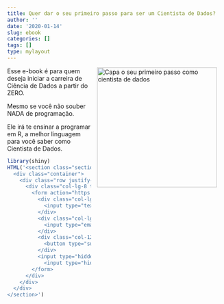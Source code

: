 ```yaml
---
title: Quer dar o seu primeiro passo para ser um Cientista de Dados?
author: ''
date: '2020-01-14'
slug: ebook
categories: []
tags: []
type: mylayout
---
```


<img src="r-ciencia-de-dados/imagens/capa_livro.jpeg" height="280" alt="Capa o seu primeiro passo como cientista de dados" align="right" style="margin: 0 1em 0 1em" />

Esse e-book é para quem deseja iniciar a carreira de Ciência de Dados a partir do ZERO. 

Mesmo se você não souber NADA de programação.

Ele irá te ensinar a programar em R, a melhor linguagem para você saber como Cientista de Dados.




```r
library(shiny)
HTML('<section class="section-sm pb-0">
  <div class="container">
    <div class="row justify-content-center">
      <div class="col-lg-8 text-center">
        <form action="https://sendy.gurudocartola.com/subscribe" method="POST" class="row">
          <div class="col-lg-6">
            <input type="text" class="form-control mb-4" id="name" name="name" placeholder="seu nome">
          </div>
          <div class="col-lg-6">
            <input type="email" class="form-control mb-4" id="email" name="email" placeholder="seu melhor e-mail">
          </div>
          <div class="col-12">
            <button type="submit" class="btn btn-primary">RECEBER O MEU LIVRO!</button>
          </div>
          <input type="hidden" name="list" value="8jYxnvMSam7MdqVEkq9DpQ"/>
	        <input type="hidden" name="subform" value="yes"/>
        </form>
      </div>
    </div>
  </div>
</section>')
```

